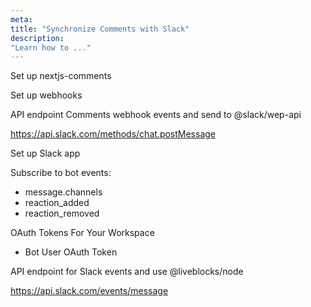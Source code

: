 ```yaml
---
meta:
title: "Synchronize Comments with Slack"
description:
"Learn how to ..."
---
```


Set up nextjs-comments

Set up webhooks

API endpoint Comments webhook events and send to @slack/wep-api

https://api.slack.com/methods/chat.postMessage

Set up Slack app

Subscribe to bot events:

- message.channels
- reaction_added
- reaction_removed

OAuth Tokens For Your Workspace

- Bot User OAuth Token

API endpoint for Slack events and use @liveblocks/node

https://api.slack.com/events/message
